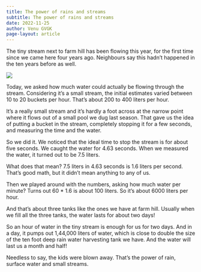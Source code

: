 ```yaml
---
title: The power of rains and streams
subtitle: The power of rains and streams
date: 2022-11-25
author: Venu GVGK
page-layout: article
---
```


The tiny stream next to farm hill has been flowing this year, for the first time since we came here four years ago. Neighbours say this hadn't happened in the ten years before as well.

![](Fw4TzQO.jpg)

Today, we asked how much water could actually be flowing through the stream. Considering it's a small stream, the initial estimates varied between 10 to 20 buckets per hour. That's about 200 to 400 liters per hour.

It's a really small stream and it's hardly a foot across at the narrow point where it flows out of a small pool we dug last season. That gave us the idea of putting a bucket in the stream, completely stopping it for a few seconds, and measuring the time and the water.

So we did it. We noticed that the ideal time to stop the stream is for about five seconds. We caught the water for 4\.63 seconds. When we measured the water, it turned out to be 7\.5 liters.

What does that mean? 7\.5 liters in 4\.63 seconds is 1\.6 liters per second. That's good math, but it didn't mean anything to any of us.

Then we played around with the numbers, asking how much water per minute? Turns out 60 \* 1\.6 is about 100 liters. So it's about 6000 liters per hour.

And that's about three tanks like the ones we have at farm hill. Usually when we fill all the three tanks, the water lasts for about two days!

So an hour of water in the tiny stream is enough for us for two days. And in a day, it pumps out 1,44,000 liters of water, which is close to double the size of the ten foot deep rain water harvesting tank we have. And the water will last us a month and half!

Needless to say, the kids were blown away. That's the power of rain, surface water and small streams.


